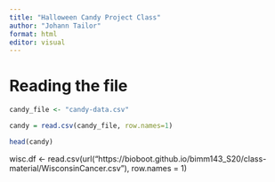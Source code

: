 ```yaml
---
title: "Halloween Candy Project Class"
author: "Johann Tailor"
format: html
editor: visual
---
```


# Reading the file

```r
candy_file <- "candy-data.csv"

candy = read.csv(candy_file, row.names=1)

head(candy)


```
wisc.df <- read.csv(url("https://bioboot.github.io/bimm143_S20/class-material/WisconsinCancer.csv"), row.names = 1)
